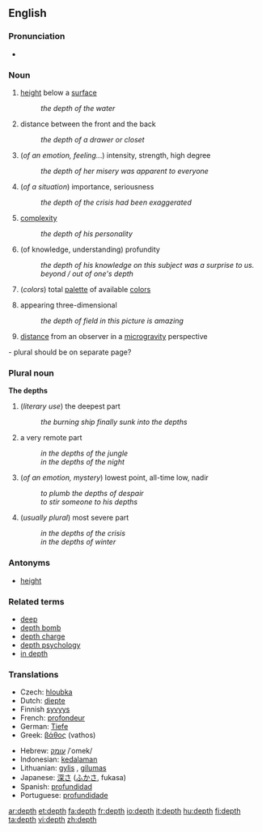 ==English==

===Pronunciation===
*{{audio|en-us-depth.ogg|Audio (US)}}

===Noun===
{{en-noun}}

# [[height]] below a [[surface]]
#: ''the depth of the water''
# distance between the front and the back
#: ''the depth of a drawer or closet''
# (''of an emotion, feeling..''.) intensity, strength, high degree
#: ''the depth of her misery was apparent to everyone''
# (''of a situation'') importance, seriousness
#: ''the depth of the crisis had been exaggerated''
# [[complexity]]
#: ''the depth of his personality''
# (of knowledge, understanding) profundity
#: ''the depth of his knowledge on this subject was a surprise to us.''
#: ''beyond / out of one's depth''
# (''colors'') total [[palette]] of available [[color]]s
# {{context|art|photography}} appearing three-dimensional
#: ''the depth of field in this picture is amazing''
# [[distance]] from an observer in a [[microgravity]] perspective

{{rfc}} - plural should be on separate page?

===Plural noun===
'''The depths'''
# (''literary use'') the deepest part
#: ''the burning ship finally sunk into the depths''
#  a very remote part
#: ''in the depths of the jungle''
#: ''in the depths of the night''
# (''of an emotion, mystery'') lowest point, all-time low, nadir
#: ''to plumb the depths of despair''
#: ''to stir someone to his depths''
# (''usually plural'') most severe part
#: ''in the depths of the crisis''
#: ''in the depths of winter''

===Antonyms===
*[[height]]

===Related terms===
*[[deep]]
*[[depth bomb]]
*[[depth charge]]
*[[depth psychology]]
*[[in depth]]

===Translations===
{{trans-top|height below a surface}}
*Czech: [[hloubka]] {{f}}
*Dutch: [[diepte]] {{f}}
*Finnish [[syvyys]]
*French: [[profondeur]] {{f}}
*German: [[Tiefe]] {{f}}
*Greek: [[βάθος]] (vathos) {{n}}
{{trans-mid}}
*Hebrew: [[עומק]] /ʿomek/ {{m}}
*Indonesian: [[dalam|kedalaman]]
*Lithuanian: [[gylis]] {{m}}, [[gilumas]] {{m}}
*Japanese: [[深さ]] ([[ふかさ]], fukasa)
*Spanish: [[profundidad]] {{f}}
*Portuguese: [[profundidade]] {{f}}
{{trans-bottom}}

[[ar:depth]]
[[et:depth]]
[[fa:depth]]
[[fr:depth]]
[[io:depth]]
[[it:depth]]
[[hu:depth]]
[[fi:depth]]
[[ta:depth]]
[[vi:depth]]
[[zh:depth]]